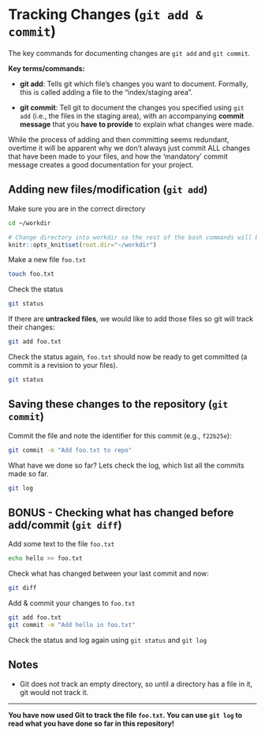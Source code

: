 # Tracking Changes (`git add & commit`)

The key commands for documenting changes are `git add` and `git commit`.

**Key terms/commands:** 

* **git add**: Tells git which file's changes you want to document. Formally, this is called adding a file to the "index/staging area".

* **git commit**: Tell git to document the changes you specified using `git add` (i.e., the files in the staging area), with an accompanying **commit message** that you **have to provide** to explain what changes were made. 

While the process of adding and then committing seems redundant, overtime it will be apparent why we don't always just commit ALL changes that have been made to your files, and how the 'mandatory' commit message creates a good documentation for your project.

## Adding new files/modification (`git add`)

Make sure you are in the correct directory

```bash
cd ~/workdir
```

```r
# Change directory into workdir so the rest of the bash commands will be run in it
knitr::opts_knit$set(root.dir="~/workdir")
```

Make a new file `foo.txt`

```bash
touch foo.txt
```

Check the status
```bash
git status
```


If there are **untracked files**, we would like to add those files so git will track their changes:

```bash
git add foo.txt
```

Check the status again, `foo.txt` should now be ready to get committed (a commit is a revision to your files).

```bash
git status
```

## Saving these changes to the repository (`git commit`)

Commit the file and note the identifier for this commit (e.g., `f22b25e`):

```bash
git commit -m "Add foo.txt to repo"
```


What have we done so far? Lets check the log, which list all the commits made so far. 

```bash
git log
```


## BONUS - Checking what has changed before add/commit (`git diff`) {-}
Add some text to the file `foo.txt`

```bash
echo hello >> foo.txt
```

Check what has changed between your last commit and now:

```bash
git diff
```

Add & commit your changes to `foo.txt`

```bash
git add foo.txt
git commit -m "Add hello in foo.txt"
```

Check the status and log again using `git status` and `git log`

##  Notes {-}

* Git does not track an empty directory, so until a directory has a file in it, git would not track it. 

***
**You have now used Git to track the file `foo.txt`. You can use `git log` to read what you have done so far in this repository!**
